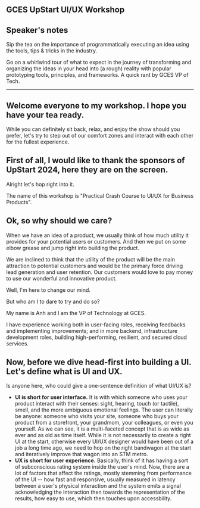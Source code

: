 <div className="flex justify-center items-center p-4">

<article className="prose prose-xl">

# GCES UpStart UI/UX Workshop

## Speaker's notes

Sip the tea on the importance of programmatically executing an idea using the tools, tips & tricks in the industry.

Go on a whirlwind tour of what to expect in the journey of transforming and organizing the ideas in your head into (a rough) reality with popular prototyping tools, principles, and frameworks. A quick rant by GCES VP of Tech.

---

## Welcome everyone to my workshop. I hope you have your tea ready.

While you can definitely sit back, relax, and enjoy the show should you prefer, let's try to step out of our comfort zones and interact with each other for the fullest experience.

## First of all, I would like to thank the sponsors of UpStart 2024, here they are on the screen.

Alright let's hop right into it.

The name of this workshop is "Practical Crash Course to UI/UX for Business Products".

## Ok, so why should we care?

When we have an idea of a product, we usually think of how much utility it provides for your potential users or customers. And then we put on some elbow grease and jump right into building the product.

We are inclined to think that the utility of the product will be the main attraction to potential customers and would be the primary force driving lead generation and user retention. Our customers would love to pay money to use our wonderful and innovative product.

Well, I'm here to change our mind.

But who am I to dare to try and do so?

My name is Anh and I am the VP of Technology at GCES.

I have experience working both in user-facing roles, receiving feedbacks and implementing improvements; and in more backend, infrastructure development roles, building high-performing, resilient, and secured cloud services.

## Now, before we dive head-first into building a UI. Let's define what is UI and UX.

Is anyone here, who could give a one-sentence definition of what UI/UX is?

- **UI is short for user interface.** It is with which someone who uses your product interact with their senses: sight, hearing, touch (or tactile), smell, and the more ambiguous emotional feelings. The user can literally be anyone: someone who visits your site, someone who buys your product from a storefront, your grandmom, your colleagues, or even you yourself. As we can see, it is a multi-faceted concept that is as wide as ever and as old as time itself. While it is not necessarily to create a right UI at the start, otherwise every UI/UX designer would have been out of a job a long time ago, we need to hop on the right bandwagon at the start and iteratively improve that wagon into an STM metro.
- **UX is short for user experience.** Basically, think of it has having a sort of subconscious rating system inside the user's mind. Now, there are a lot of factors that affect the ratings, mostly stemming from performance of the UI -- how fast and responsive, usually measured in latency between a user's physical interaction and the system emits a signal acknowledging the interaction then towards the representation of the results, how easy to use, which then touches upon accessbility.

</article>
</div>
